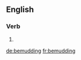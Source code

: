 ==English==

===Verb===
{{head|en|present participle}}

# {{present participle of|bemud|lang=en}}

[[de:bemudding]]
[[fr:bemudding]]